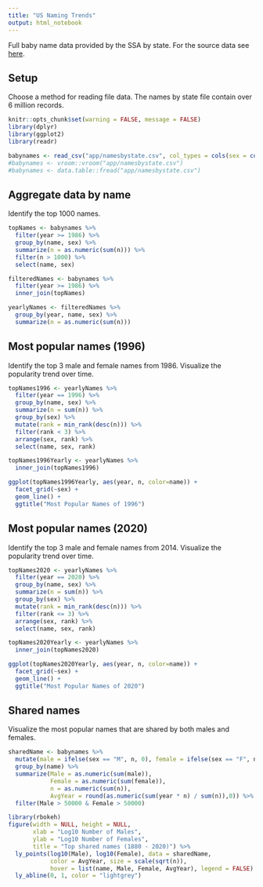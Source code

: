 ```yaml
---
title: "US Naming Trends"
output: html_notebook
---
```


Full baby name data provided by the SSA by state. For the source data see [here](https://www.ssa.gov/oact/babynames/limits.html).

## Setup

Choose a method for reading file data. The names by state file contain over 6 million records.

```r
knitr::opts_chunk$set(warning = FALSE, message = FALSE)
library(dplyr)
library(ggplot2)
library(readr)

babynames <- read_csv("app/namesbystate.csv", col_types = cols(sex = col_character()))
#babynames <- vroom::vroom("app/namesbystate.csv")
#babynames <- data.table::fread("app/namesbystate.csv")
```

## Aggregate data by name

Identify the top 1000 names.

```r
topNames <- babynames %>%
  filter(year >= 1986) %>%  
  group_by(name, sex) %>%
  summarize(n = as.numeric(sum(n))) %>%
  filter(n > 1000) %>%
  select(name, sex)

filteredNames <- babynames %>%
  filter(year >= 1986) %>%
  inner_join(topNames)

yearlyNames <- filteredNames %>%
  group_by(year, name, sex) %>%
  summarize(n = as.numeric(sum(n)))
```

## Most popular names (1996)

Identify the top 3 male and female names from 1986. Visualize the popularity trend over time.

```r
topNames1996 <- yearlyNames %>%
  filter(year == 1996) %>%
  group_by(name, sex) %>%
  summarize(n = sum(n)) %>%
  group_by(sex) %>%
  mutate(rank = min_rank(desc(n))) %>%
  filter(rank < 3) %>%
  arrange(sex, rank) %>%
  select(name, sex, rank)

topNames1996Yearly <- yearlyNames %>%
  inner_join(topNames1996)

ggplot(topNames1996Yearly, aes(year, n, color=name)) +
  facet_grid(~sex) +
  geom_line() +
  ggtitle("Most Popular Names of 1996")
```

## Most popular names (2020)

Identify the top 3 male and female names from 2014. Visualize the popularity trend over time.

```r
topNames2020 <- yearlyNames %>%
  filter(year == 2020) %>%
  group_by(name, sex) %>%
  summarize(n = sum(n)) %>%
  group_by(sex) %>%
  mutate(rank = min_rank(desc(n))) %>%
  filter(rank <= 3) %>%
  arrange(sex, rank) %>%
  select(name, sex, rank)

topNames2020Yearly <- yearlyNames %>%
  inner_join(topNames2020)

ggplot(topNames2020Yearly, aes(year, n, color=name)) +
  facet_grid(~sex) +
  geom_line() +
  ggtitle("Most Popular Names of 2020")
```

## Shared names

Visualize the most popular names that are shared by both males and females.

```r
sharedName <- babynames %>%
  mutate(male = ifelse(sex == "M", n, 0), female = ifelse(sex == "F", n, 0)) %>%
  group_by(name) %>%
  summarize(Male = as.numeric(sum(male)), 
            Female = as.numeric(sum(female)),
            n = as.numeric(sum(n)),
            AvgYear = round(as.numeric(sum(year * n) / sum(n)),0)) %>%
  filter(Male > 50000 & Female > 50000)

library(rbokeh)
figure(width = NULL, height = NULL, 
       xlab = "Log10 Number of Males", 
       ylab = "Log10 Number of Females",
       title = "Top shared names (1880 - 2020)") %>%
  ly_points(log10(Male), log10(Female), data = sharedName,
            color = AvgYear, size = scale(sqrt(n)),
            hover = list(name, Male, Female, AvgYear), legend = FALSE) %>%
  ly_abline(0, 1, color = "lightgrey")
```

